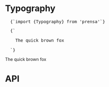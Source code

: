 
<Meta title="Components/Typography" />

# Typography

<Space size={4} />

<pre>
  <CodeBlock>{`import {Typography} from 'prensa'`}</CodeBlock>
</pre>

<Space size={6} />

<pre>
  <CodeBlock>{`
  <Typography
    element='h2'
    mb={5}
    fontSize={2}
    md={{fontSize: 5,mb: 3}}
  >
    The quick brown fox
  </Typography>
  `}</CodeBlock>
</pre>

<ThemeProvider theme={theme}>
  <Typography element='h2' mb={5} fontSize={2} md={{fontSize: 5, mb: 3}}>The quick brown fox</Typography>
</ThemeProvider>

<Space size={6} />


# API
<ArgsTable of={Typography} />